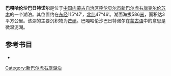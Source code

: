 '''巴嘎哈伦沙巴日特诺尔'''是位于[[中国|中国]][[内蒙古自治区|内蒙古自治区]][[呼伦贝尔市|呼伦贝尔市]][[新巴尔虎右旗|新巴尔虎右旗]][[克尔伦苏木|克尔伦苏木]]的一个湖泊。其位置约在[[东经|东经]]115°47′，[[北纬|北纬]]47°46′。湖面海拔586[[米_(單位)|米]]，面积达3平方公里。该湖的主要沉积物为[[芒硝|芒硝]]。巴嘎哈伦沙巴日特诺尔在[[蒙古语|蒙古语]]中的意思是微温泥湖。
== 参考书目 ==
*{{cite book|author=牧寒 |title=《内蒙古湖泊》 |year=2003 |publisher=内蒙古人民出版社 |isbn=9787204039883  }}
{{模板:呼伦贝尔市湖泊}}
{{内蒙古小作品}}

[[Category:新巴尔虎右旗湖泊|Category:新巴尔虎右旗湖泊]]